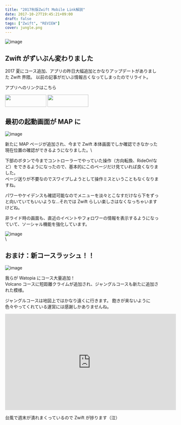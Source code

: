 ---
title: "2017秋版Zwift Mobile Link解説"
date: 2017-10-27T19:45:21+09:00
draft: false
tags: ["Zwift", "REVIEW"]
cover: jungle.png
---

![image](jungle.png)

## Zwift がずいぶん変わりました

2017 夏にコース追加、アプリの昨日大幅追加とかなりアップデートがありました Zwift 界隈。
以前の記事がだいぶ情報古くなってしまったのでリライト。

アプリへのリンクはこちら

<div id="appreach-box" style="text-align:left;">
    <div class="appreach-links" style="float: left;">
        <div id="appreach-itunes-link" style="display: inline-block; _display: inline;">
        <a id="appreach-itunes" href="https://itunes.apple.com/jp/app/zwift-mobile-link/id934083691?mt=8&amp;uo=4&amp;at=" target="_blank" rel="nofollow">
        <img src="https://nabettu.github.io/appreach/img/itune_ja.svg" style="height:40px;width:135px;">
        </a>
    </div>
    <div id="appreach-gplay-link" style="display:inline-block; _display:inline;">
    <a id="appreach-gplay" href="https://play.google.com/store/apps/details?id=com.zwift.android.prod" target="_blank" rel="nofollow">
    <img src="https://nabettu.github.io/appreach/img/gplay_ja.png" style="height:40px;width:134.5px;">
    </a>
    </div>
</div>
<div class="appreach-footer" style="margin-bottom:10px; clear: left;"></div>

## 最初の起動画面が MAP に

![image](Screenshot_20171028-222532.png)

新たに MAP ページが追加され、今まで Zwift 本体画面でしか確認できなかった現在位置の確認ができるようになりました。\

下部のボタンで今までコントローラーでやっていた操作（方向転換、RideOn!など）をできるようになったので、基本的にこのページだけ見ていれば良くなりました。\
ページ送りが不要なのでスワイプしようとして操作ミスということもなくなりますね。

パワーやケイデンスも確認可能なのでメニューを淡々とこなすだけなら下をずっと向いていてもいいような…それでは Zwift らしい楽しさはなくなっちゃいますけどね。

非ライド時の画面も、直近のイベントやフォロワーの情報を表示するようになっていて、ソーシャル機能を強化しています。

![image](Screenshot_20171028-222405.png)
\
\

## おまけ：新コースラッシュ！！

![image](jungle.png)

我らが Watopia にコース大量追加！\
Volcano コースに短距離クライムが追加され、ジャングルコースも新たに追加された模様。

ジャングルコースは地図上ではかなり遠くに行きます。
飽きが来ないように色々やってくれている運営には感謝しかありませんね。

<iframe width="560" height="315" src="https://www.youtube.com/embed/a4wbA7pduUI" frameborder="0" allowfullscreen></iframe>

台風で週末が潰れまくっているので Zwift が捗ります（泣）

<AmazonLinkBox url="http://www.amazon.co.jp/exec/obidos/ASIN/B00J87AN1M/gensobunya-22/ref=nosim/" />
